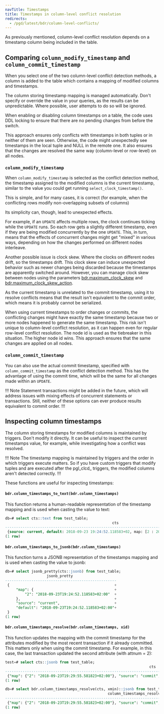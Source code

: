 ```yaml
---
navTitle: Timestamps
title: Timestamps in column-level conflict resolution
redirects:
  - /pgd/latest/bdr/column-level-conflicts/
---
```


As previously mentioned, column-level conflict resolution depends on a timestamp column being included in the table.

## Comparing `column_modify_timestamp` and `column_commit_timestamp`

When you select one of the two column-level conflict detection methods, a column is added to the table which contains a mapping of modified columns and timestamps.

The column storing timestamp mapping is managed automatically. Don't specify or override the value in your queries, as the results can be unpredictable. Where possible, user attempts to do so will be ignored.

When enabling or disabling column timestamps on a table, the code uses DDL locking to ensure that there are no pending changes from before the switch. 

This approach ensures only conflicts with timestamps in both tuples or in neither of them are seen. Otherwise, the code might unexpectedly see timestamps in the local tuple and NULL in the remote one. It also ensures that the changes are resolved the same way (column-level or row-level) on all nodes.

### `column_modify_timestamp`

When `column_modify_timestamp` is selected as the conflict detection method, the timestamp assigned to the modified columns is the current timestamp, similar to the value you could get running `select_clock_timestamp()`.

This is simple, and for many cases, it is correct (for example, when the conflicting rows modify non-overlapping subsets of columns)

Its simplicity can, though, lead to unexpected effects.

For example, if an `UPDATE` affects multiple rows, the clock continues ticking while the `UPDATE` runs. So each row gets a slightly different timestamp, even if they are being modified concurrently by the one `UPDATE`. This, in turn, means that the effects of concurrent changes might get "mixed" in various ways, depending on how the changes performed on different nodes interleave.

Another possible issue is clock skew. Where the clocks on different nodes drift, so the timestamps drift. This clock skew can induce unexpected behavior such as newer changes being discarded because the timestamps are apparently switched around. However, you can manage clock skew between nodes using the parameters [bdr.maximum_clock_skew](https://www.enterprisedb.com/docs/pgd/latest/reference/pgd-settings/#bdrmaximum_clock_skew) and [bdr.maximum_clock_skew_action](https://www.enterprisedb.com/docs/pgd/latest/reference/pgd-settings/#bdrmaximum_clock_skew_action).

As the current timestamp is unrelated to the commit timestamp, using it to resolve conflicts means that the result isn't equivalent to the commit order, which means it is probably cannot be serialized.

When using current timestamps to order changes or commits, the conflicting changes might have exactly the same timestamp because two or more nodes happened to generate the same timestamp. This risk isn't unique to column-level conflict resolution, as it can happen even for regular row-level conflict resolution. The node id is used as the tiebreaker in this situation. The higher node id wins. This approach ensures that the same changes are applied on all nodes.

### `column_commit_timestamp`

You can also use the actual commit timestamp, specified with `column_commit_timestamp` as the conflict detection method. This has the advantage of using the commit time, which will be the same for all changes made within an `UPDATE`.

!!! Note
Statement transactions might be added in the future, which will address issues with mixing effects of concurrent statements or transactions. Still, neither of these options can ever produce results equivalent to commit order.
!!!

## Inspecting column timestamps

The column storing timestamps for modified columns is maintained by triggers. Don't modify it directly. It can be useful to inspect the current timestamps value, for example, while investigating how a conflict was resolved.

!!! Note 
The timestamp mapping is maintained by triggers and the order in which triggers execute matters. So if you have custom triggers that modify tuples and are executed after the pgl_clcd_ triggers, the modified columns aren't detected correctly.
!!!

These functions are useful for inspecting timestamps:

#### `bdr.column_timestamps_to_text(bdr.column_timestamps)`

This function returns a human-readable representation of the timestamp mapping and is used when casting the value to text:

```sql
db=# select cts::text from test_table;
                                                 cts
-----------------------------------------------------------------------------------------------------
 {source: current, default: 2018-09-23 19:24:52.118583+02, map: [2 : 2018-09-23 19:25:02.590677+02]}
(1 row)

```

#### `bdr.column_timestamps_to_jsonb(bdr.column_timestamps)`

This function turns a JSONB representation of the timestamps mapping and is used when casting the value to jsonb:

```sql
db=# select jsonb_pretty(cts::jsonb) from test_table;
                   jsonb_pretty
---------------------------------------------------
 {                                                +
     "map": {                                     +
         "2": "2018-09-23T19:24:52.118583+02:00"  +
     },                                           +
     "source": "current",                         +
     "default": "2018-09-23T19:24:52.118583+02:00"+
 }
(1 row)
```

#### `bdr.column_timestamps_resolve(bdr.column_timestamps, xid)`

This function updates the mapping with the commit timestamp for the attributes modified by the most recent transaction if it already committed. This matters only when using the commit timestamp. For example, in this case, the last transaction updated the second attribute (with attnum = 2):

```sql
test=# select cts::jsonb from test_table;
                                                                  cts
----------------------------------------------------------------------------------------------------------------------------------------
 {"map": {"2": "2018-09-23T19:29:55.581823+02:00"}, "source": "commit", "default": "2018-09-23T19:29:55.581823+02:00", "modified": [2]}
(1 row)

db=# select bdr.column_timestamps_resolve(cts, xmin)::jsonb from test_table;
                                               column_timestamps_resolve
-----------------------------------------------------------------------------------------------------------------------
 {"map": {"2": "2018-09-23T19:29:55.581823+02:00"}, "source": "commit", "default": "2018-09-23T19:29:55.581823+02:00"}
(1 row)
```